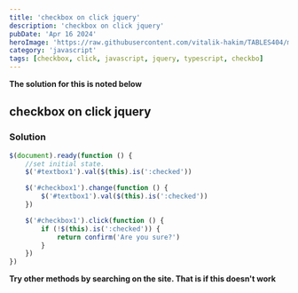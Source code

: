 ```yaml
---
title: 'checkbox on click jquery'
description: 'checkbox on click jquery'
pubDate: 'Apr 16 2024'
heroImage: 'https://raw.githubusercontent.com/vitalik-hakim/TABLES404/main/error_b/JavaScript.png'
category: 'javascript'
tags: [checkbox, click, javascript, jquery, typescript, checkbo]
---
```


**The solution for this is noted below**

## checkbox on click jquery

### Solution

```javascript
$(document).ready(function () {
	//set initial state.
	$('#textbox1').val($(this).is(':checked'))

	$('#checkbox1').change(function () {
		$('#textbox1').val($(this).is(':checked'))
	})

	$('#checkbox1').click(function () {
		if (!$(this).is(':checked')) {
			return confirm('Are you sure?')
		}
	})
})
```

**Try other methods by searching on the site. That is if this doesn't work**
